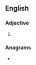 ==English==

===Adjective===
{{head|en|superlative adjective}}

# {{en-superlative of|base}}

===Anagrams===
* {{anagrams|en|a=abesst|Asbest|basset|bastes|beasts|esbats}}